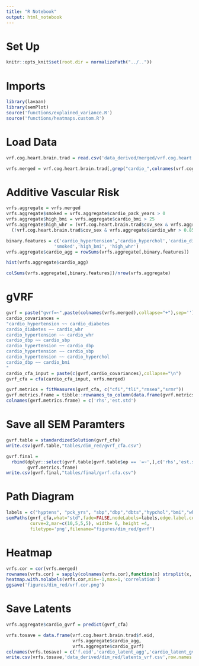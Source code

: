 ```yaml
---
title: "R Notebook"
output: html_notebook
---
```


# Set Up
```r
knitr::opts_knit$set(root.dir = normalizePath("../.."))
```

# Imports
```r
library(lavaan)
library(semPlot)
source('functions/explained_variance.R')
source('functions/heatmaps.custom.R')
```

# Load Data
```r
vrf.cog.heart.brain.trad = read.csv('data_derived/merged/vrf.cog.heart.brain.trad.healthy.csv')
```

```r
vrfs.merged = vrf.cog.heart.brain.trad[,grep("cardio_",colnames(vrf.cog.heart.brain.trad))]
```

# Additive Vascular Risk
```r
vrfs.aggregate = vrfs.merged
vrfs.aggregate$smoked = vrfs.aggregate$cardio_pack_years > 0 
vrfs.aggregate$high_bmi = vrfs.aggregate$cardio_bmi > 25
vrfs.aggregate$high_whr = (vrf.cog.heart.brain.trad$cov_sex & vrfs.aggregate$cardio_whr > 0.9) | 
  (!vrf.cog.heart.brain.trad$cov_sex & vrfs.aggregate$cardio_whr > 0.85)
```

```r
binary.features = c('cardio_hypertension','cardio_hyperchol','cardio_diabetes',
                  'smoked','high_bmi', 'high_whr')
vrfs.aggregate$cardio_agg = rowSums(vrfs.aggregate[,binary.features])
```

```r
hist(vrfs.aggregate$cardio_agg)
```
```r
colSums(vrfs.aggregate[,binary.features])/nrow(vrfs.aggregate)
```


# gVRF

```r
gvrf = paste("gvrf=~",paste(colnames(vrfs.merged),collapse="+"),sep='')
cardio_covariances = 
"cardio_hypertension ~~ cardio_diabetes
cardio_diabetes ~~ cardio_whr
cardio_hypertension ~~ cardio_whr 
cardio_dbp ~~ cardio_sbp
cardio_hypertension ~~ cardio_dbp
cardio_hypertension ~~ cardio_sbp
cardio_hypertension ~~ cardio_hyperchol
cardio_dbp ~~ cardio_bmi
"
cardio_cfa_input = paste(c(gvrf,cardio_covariances),collapse="\n")
gvrf_cfa = cfa(cardio_cfa_input, vrfs.merged)
```

```r
gvrf.metrics = fitMeasures(gvrf_cfa, c("cfi","tli","rmsea","srmr"))
gvrf.metrics.frame = tibble::rownames_to_column(data.frame(gvrf.metrics))
colnames(gvrf.metrics.frame) = c('rhs','est.std')
```



# Save all SEM Paramters
```r
gvrf.table = standardizedSolution(gvrf_cfa)
write.csv(gvrf.table,"tables/dim_red/gvrf_cfa.csv")
```


```r
gvrf.final = 
  rbind(dplyr::select(gvrf.table[gvrf.table$op == '=~',],c('rhs','est.std')),
        gvrf.metrics.frame)
write.csv(gvrf.final,"tables/final/gvrf.cfa.csv")
```

# Path Diagram
```r
labels = c("hyptens", "pck_yrs", "sbp","dbp","dbts","hypchol","bmi","whr","gvrf")
semPaths(gvrf_cfa,what="std",fade=FALSE,nodeLabels=labels,edge.label.cex=1,sizeMan=5,edge.color="black",
         curve=2,mar=c(10,5,5,5), width= 6, height =4,
         filetype='png',filename="figures/dim_red/gvrf")
```

# Heatmap
```r
vrfs.cor = cor(vrfs.merged)
rownames(vrfs.cor) = sapply(colnames(vrfs.cor),function(x) strsplit(x,'_')[[1]][2])
heatmap.with.nolabels(vrfs.cor,min=-1,max=1,'correlation')
ggsave('figures/dim_red/vrf.cor.png')
```

# Save Latents
```r
vrfs.aggregate$cardio_gvrf = predict(gvrf_cfa)
```

```r
vrfs.tosave = data.frame(vrf.cog.heart.brain.trad$f.eid,
                         vrfs.aggregate$cardio_agg,
                         vrfs.aggregate$cardio_gvrf)
colnames(vrfs.tosave) = c('f.eid','cardio_latent_agg','cardio_latent_gvrf')
write.csv(vrfs.tosave,'data_derived/dim_red/latents_vrf.csv',row.names = FALSE)
```



